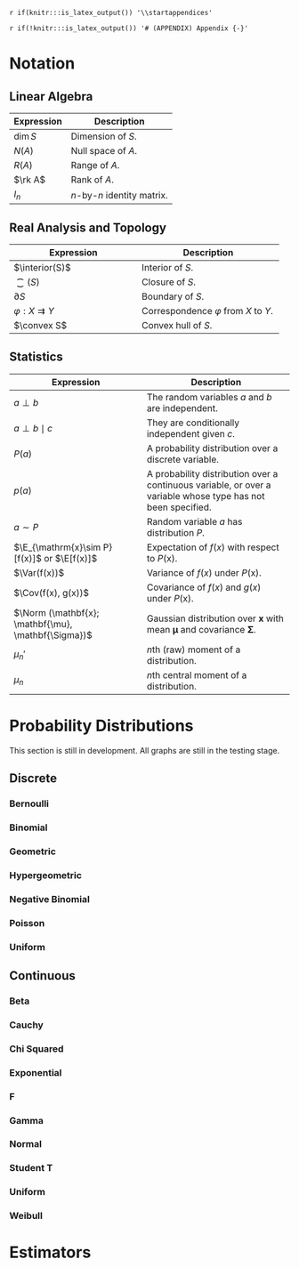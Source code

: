 `r if(knitr:::is_latex_output()) '\\startappendices'`

`r if(!knitr:::is_latex_output()) '# (APPENDIX) Appendix {-}'` 

# Notation

## Linear Algebra

|Expression|Description|
|----------|-----------|
|$\dim S$|Dimension of $S$.|
|$N(A)$|Null space of $A$.|
|$R(A)$|Range of $A$.|
|$\rk A$|Rank of $A$.|
|$I_n$|$n$-by-$n$ identity matrix.|

## Real Analysis and Topology

|Expression|Description|
|----------|-----------|
|$\interior(S)$|Interior of $S$.|
|$\closure(S)$|Closure of $S$.|
|$\partial S$|Boundary of $S$.|
|$\varphi : X \rightrightarrows Y$|Correspondence $\varphi$ from $X$ to $Y$.|
|$\convex S$|Convex hull of $S$.|

## Statistics

|Expression|Description|
|----------|-----------|
|$a \perp b$|The random variables $a$ and $b$ are independent.|
|$a \perp b \mid c$|They are conditionally independent given $c$.|
|$P(a)$|A probability distribution over a discrete variable.|
|$p(a)$|A probability distribution over a continuous variable, or over a variable whose type has not been specified.|
|$a \sim P$|Random variable $a$ has distribution $P$.|
|$\E_{\mathrm{x}\sim P} [f(x)]$ or $\E[f(x)]$|Expectation of $f(x)$ with respect to $P(\mathrm{x})$.|
|$\Var(f(x))$|Variance of $f(x)$ under $P(\mathrm{x})$.|
|$\Cov(f(x), g(x))$|Covariance of $f(x)$ and $g(x)$ under $P(\mathrm{x})$.|
|$\Norm (\mathbf{x}; \mathbf{\mu}, \mathbf{\Sigma})$|Gaussian distribution over $\mathbf{x}$ with mean $\mathbf{\mu}$ and covariance $\mathbf{\Sigma}$.|
|$\mu_n'$|$n$th (raw) moment of a distribution.|
|$\mu_n$|$n$th central moment of a distribution.|

# Probability Distributions

This section is still in development. All graphs are still in the testing stage.

## Discrete {-}

### Bernoulli {-}

<div id="bernoulli"></div>

### Binomial {-}

<div id="binomial"></div>

### Geometric {-}

<div id="geometric"></div>

### Hypergeometric {-}

<div id="hypergeometric"></div>

### Negative Binomial {-}

<div id="negbin"></div>

### Poisson {-}

<div id="poisson"></div>

### Uniform {-}

<div id="uniformDiscrete"></div>

## Continuous {-}

### Beta {-}

<div id="beta"></div>

### Cauchy {-}

<div id="cauchy"></div>

### Chi Squared {-}

<div id="chisq"></div>

### Exponential {-}

<div id="exponential"></div>

### F {-}

<div id="centralF"></div>

### Gamma {-}

<div id="gamma"></div>

### Normal {-}

<div id="normal"></div>

### Student T {-}

<div id="studentt"></div>

### Uniform {-}

<div id="uniform"></div>

### Weibull {-}

<div id="weibull"></div>

<!-- Discrete distributions -->
<script src="../figures/bernoulli.js"></script>
<script src="../figures/binomial.js"></script>
<script src="../figures/geometric.js"></script>
<script src="../figures/hypergeometric.js"></script>
<script src="../figures/negbin.js"></script>
<script src="../figures/poisson.js"></script>
<script src="../figures/uniformDiscrete.js"></script>

<!-- Continuous distributions -->
<script src="../figures/beta.js"></script>
<script src="../figures/cauchy.js"></script>
<script src="../figures/centralF.js"></script>
<script src="../figures/chisq.js"></script>
<script src="../figures/exponential.js"></script>
<script src="../figures/gamma.js"></script>
<script src="../figures/normal.js"></script>
<script src="../figures/studentt.js"></script>
<script src="../figures/uniform.js"></script>
<script src="../figures/weibull.js"></script>

# Estimators
